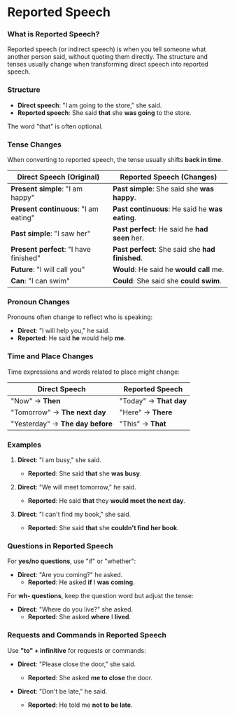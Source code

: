 # Reported Speech

### What is Reported Speech?

Reported speech (or indirect speech) is when you tell someone what another person said, without quoting them directly. The structure and tenses usually change when transforming direct speech into reported speech.

### Structure

- **Direct speech**: "I am going to the store," she said.
- **Reported speech**: She said **that** she **was going** to the store.

The word "that" is often optional.

### Tense Changes

When converting to reported speech, the tense usually shifts **back in time**.

<table>
  <thead>
    <tr>
      <th>Direct Speech (Original)</th>
      <th>Reported Speech (Changes)</th>
    </tr>
  </thead>
  <tbody>
    <tr>
      <td><strong>Present simple</strong>: "I am happy"</td>
      <td><strong>Past simple</strong>: She said she <strong>was happy</strong>.</td>
    </tr>
    <tr>
      <td><strong>Present continuous</strong>: "I am eating"</td>
      <td><strong>Past continuous</strong>: He said he <strong>was eating</strong>.</td>
    </tr>
    <tr>
      <td><strong>Past simple</strong>: "I saw her"</td>
      <td><strong>Past perfect</strong>: He said he <strong>had seen</strong> her.</td>
    </tr>
    <tr>
      <td><strong>Present perfect</strong>: "I have finished"</td>
      <td><strong>Past perfect</strong>: She said she <strong>had finished</strong>.</td>
    </tr>
    <tr>
      <td><strong>Future</strong>: "I will call you"</td>
      <td><strong>Would</strong>: He said he <strong>would call</strong> me.</td>
    </tr>
    <tr>
      <td><strong>Can</strong>: "I can swim"</td>
      <td><strong>Could</strong>: She said she <strong>could swim</strong>.</td>
    </tr>
  </tbody>
</table>

### Pronoun Changes

Pronouns often change to reflect who is speaking:

- **Direct**: "I will help you," he said.
- **Reported**: He said **he** would help **me**.

### Time and Place Changes

Time expressions and words related to place might change:
<table>
  <thead>
    <tr>
      <th>Direct Speech</th>
      <th>Reported Speech</th>
    </tr>
  </thead>
  <tbody>
    <tr>
      <td>"Now" → <strong>Then</strong></td>
      <td>"Today" → <strong>That day</strong></td>
    </tr>
    <tr>
      <td>"Tomorrow" → <strong>The next day</strong></td>
      <td>"Here" → <strong>There</strong></td>
    </tr>
    <tr>
      <td>"Yesterday" → <strong>The day before</strong></td>
      <td>"This" → <strong>That</strong></td>
    </tr>
  </tbody>
</table>

### Examples

1. **Direct**: "I am busy," she said.
   - **Reported**: She said **that** she **was busy**.

2. **Direct**: "We will meet tomorrow," he said.
   - **Reported**: He said **that** they **would meet the next day**.

3. **Direct**: "I can't find my book," she said.
   - **Reported**: She said **that** she **couldn't find her book**.

### Questions in Reported Speech

For **yes/no questions**, use "if" or "whether":

- **Direct**: "Are you coming?" he asked.
  - **Reported**: He asked **if** I **was coming**.

For **wh- questions**, keep the question word but adjust the tense:

- **Direct**: "Where do you live?" she asked.
  - **Reported**: She asked **where** I **lived**.

### Requests and Commands in Reported Speech

Use **"to" + infinitive** for requests or commands:

- **Direct**: "Please close the door," she said.
  - **Reported**: She asked **me to close** the door.

- **Direct**: "Don't be late," he said.
  - **Reported**: He told me **not to be late**.
